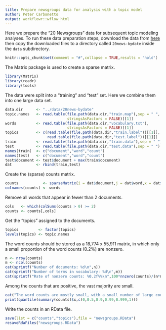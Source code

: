```yaml
---
title: Prepare newsgroups data for analysis with a topic model
author: Peter Carbonetto
output: workflowr::wflow_html
---
```


Here we prepare the "20 Newsgroups" data for subsequent topic modeling
analyses. To run these data preparation steps, download the data from
[here][20-newsgroups-data] then copy the downloaded files to a
directory called `20news-bydate` inside the `data` subdirectory.

```r
knitr::opts_chunk$set(comment = "#",collapse = TRUE,results = "hold")
```

The Matrix package is used to create a sparse matrix.

```r
library(Matrix)
library(readr)
library(tools)
```

The data were split into a "training" and "test" set. Here we combine
them into one large data set.

```r
data.dir      <- "../data/20news-bydate"
topic.names   <- read.table(file.path(data.dir,"train.map"),sep = " ",
                            stringsAsFactors = FALSE)[[1]]
words         <- read.table(file.path(data.dir,"vocabulary.txt"),
						    stringsAsFactors = FALSE)[[1]]
topics        <- c(read.table(file.path(data.dir,"train.label"))[[1]],
                   read.table(file.path(data.dir,"test.label"))[[1]])
train         <- read.table(file.path(data.dir,"train.data"),sep = " ")
test          <- read.table(file.path(data.dir,"test.data"),sep = " ")
names(train)  <- c("document","word","count")
names(test)   <- c("document","word","count")
test$document <- test$document + max(train$document)
dat           <- rbind(train,test)
```

Create the (sparse) counts matrix.

```r
counts           <- sparseMatrix(i = dat$document,j = dat$word,x = dat$count)
colnames(counts) <- words
```

Remove all words that appear in fewer than 2 documents.

```r
cols   <- which(colSums(counts > 0) >= 2)
counts <- counts[,cols]
```

Get the "topics" assigned to the documents.

```r
topics         <- factor(topics)
levels(topics) <- topic.names
```

The word counts should be stored as a 18,774 x 55,911 matrix, in which
only a small proportion of the word counts (0.2%) are nonzero.

```r
n <- nrow(counts)
m <- ncol(counts)
cat(sprintf("Number of documents: %d\n",n))
cat(sprintf("Number of terms in vocabulary: %d\n",m))
cat(sprintf("Rate of nonzero counts: %0.2f%%\n",100*nnzero(counts)/(n*m)))
```

Among the counts that are positive, the vast majority are small.

```r
cat("The word counts are mostly small, with a small number of large counts:\n")
print(quantile(summary(counts)$x,c(0,0.5,0.9,0.99,0.999,1)))
```

Write the counts in an RData file.

```r
save(list = c("counts","topics"),file = "newsgroups.RData")
resaveRdaFiles("newsgroups.RData")
```

[20-newsgroups-data]: http://qwone.com/~jason/20Newsgroups
